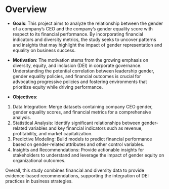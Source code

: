 # Overview

- **Goals**: This project aims to analyze the relationship between the gender of a company's CEO and the company's gender equality score with respect to its financial performance. By incorporating financial indicators and diversity metrics, the study seeks to uncover patterns and insights that may highlight the impact of gender representation and equality on business success.

- **Motivation**: The motivation stems from the growing emphasis on diversity, equity, and inclusion (DEI) in corporate governance. Understanding the potential correlation between leadership gender, gender equality policies, and financial outcomes is crucial for advocating progressive policies and fostering environments that prioritize equity while driving performance.

- **Objectives**: 
1. Data Integration: Merge datasets containing company CEO gender, gender equality scores, and financial metrics for a comprehensive analysis.
2. Statistical Analysis: Identify significant relationships between gender-related variables and key financial indicators such as revenue, profitability, and market capitalization.
3. Predictive Modeling: Build models to predict financial performance based on gender-related attributes and other control variables.
4. Insights and Recommendations: Provide actionable insights for stakeholders to understand and leverage the impact of gender equity on organizational outcomes.

Overall, this study combines financial and diversity data to provide evidence-based recommendations, supporting the integration of DEI practices in business strategies.



